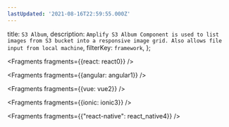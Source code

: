 ```yaml
---
lastUpdated: '2021-08-16T22:59:55.000Z'
---
```

  title: `S3 Album`,
  description: `Amplify S3 Album Component is used to list images from S3 bucket into a responsive image grid. Also allows file input from local machine`,
  filterKey: `framework`,
};


<Fragments fragments={{react: react0}} />


<Fragments fragments={{angular: angular1}} />


<Fragments fragments={{vue: vue2}} />


<Fragments fragments={{ionic: ionic3}} />


  <Fragments fragments={{"react-native": react_native4}} />
